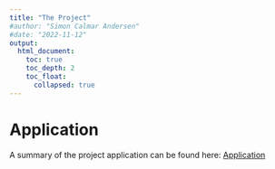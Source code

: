 ```yaml
---
title: "The Project"
#author: "Simon Calmar Andersen"
#date: "2022-11-12"
output: 
  html_document:
    toc: true
    toc_depth: 2
    toc_float:
      collapsed: true
---
```




# Application

A summary of the project application can be found here: [Application](https://raw.githubusercontent.com/simon-calmar-andersen/READit/main/docs/Novo_Application_Summary.pdf)